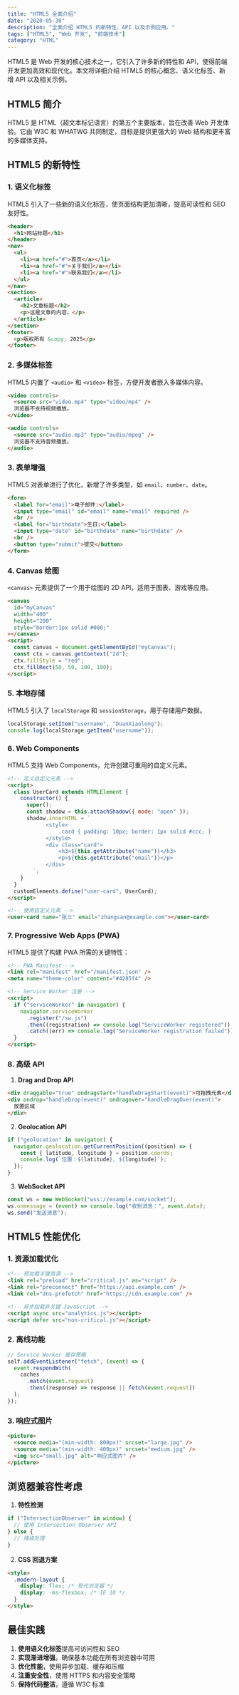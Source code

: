 ```yaml
---
title: "HTML5 全面介绍"
date: "2020-05-30"
description: "全面介绍 HTML5 的新特性、API 以及示例应用。"
tags: ["HTML5", "Web 开发", "前端技术"]
category: "HTML"
---
```


HTML5 是 Web 开发的核心技术之一，它引入了许多新的特性和 API，使得前端开发更加高效和现代化。本文将详细介绍 HTML5 的核心概念、语义化标签、新增 API 以及相关示例。

## HTML5 简介

HTML5 是 HTML（超文本标记语言）的第五个主要版本，旨在改善 Web 开发体验。它由 W3C 和 WHATWG 共同制定，目标是提供更强大的 Web 结构和更丰富的多媒体支持。

## HTML5 的新特性

### 1. 语义化标签

HTML5 引入了一些新的语义化标签，使页面结构更加清晰，提高可读性和 SEO 友好性。

```html
<header>
  <h1>网站标题</h1>
</header>
<nav>
  <ul>
    <li><a href="#">首页</a></li>
    <li><a href="#">关于我们</a></li>
    <li><a href="#">联系我们</a></li>
  </ul>
</nav>
<section>
  <article>
    <h2>文章标题</h2>
    <p>这是文章的内容。</p>
  </article>
</section>
<footer>
  <p>版权所有 &copy; 2025</p>
</footer>
```

### 2. 多媒体标签

HTML5 内置了 `<audio>` 和 `<video>` 标签，方便开发者嵌入多媒体内容。

```html
<video controls>
  <source src="video.mp4" type="video/mp4" />
  浏览器不支持视频播放。
</video>

<audio controls>
  <source src="audio.mp3" type="audio/mpeg" />
  浏览器不支持音频播放。
</audio>
```

### 3. 表单增强

HTML5 对表单进行了优化，新增了许多类型，如 `email`、`number`、`date`。

```html
<form>
  <label for="email">电子邮件:</label>
  <input type="email" id="email" name="email" required />
  <br />
  <label for="birthdate">生日:</label>
  <input type="date" id="birthdate" name="birthdate" />
  <br />
  <button type="submit">提交</button>
</form>
```

### 4. Canvas 绘图

`<canvas>` 元素提供了一个用于绘图的 2D API，适用于图表、游戏等应用。

```html
<canvas
  id="myCanvas"
  width="400"
  height="200"
  style="border:1px solid #000;"
></canvas>
<script>
  const canvas = document.getElementById("myCanvas");
  const ctx = canvas.getContext("2d");
  ctx.fillStyle = "red";
  ctx.fillRect(50, 50, 100, 100);
</script>
```

### 5. 本地存储

HTML5 引入了 `localStorage` 和 `sessionStorage`，用于存储用户数据。

```javascript
localStorage.setItem("username", "DuanXiaolong");
console.log(localStorage.getItem("username"));
```

### 6. Web Components

HTML5 支持 Web Components，允许创建可重用的自定义元素。

```html
<!-- 定义自定义元素 -->
<script>
  class UserCard extends HTMLElement {
    constructor() {
      super();
      const shadow = this.attachShadow({ mode: "open" });
      shadow.innerHTML = `
            <style>
                .card { padding: 10px; border: 1px solid #ccc; }
            </style>
            <div class="card">
                <h3>${this.getAttribute("name")}</h3>
                <p>${this.getAttribute("email")}</p>
            </div>
        `;
    }
  }
  customElements.define("user-card", UserCard);
</script>

<!-- 使用自定义元素 -->
<user-card name="张三" email="zhangsan@example.com"></user-card>
```

### 7. Progressive Web Apps (PWA)

HTML5 提供了构建 PWA 所需的关键特性：

```html
<!-- PWA Manifest -->
<link rel="manifest" href="/manifest.json" />
<meta name="theme-color" content="#4285f4" />

<!-- Service Worker 注册 -->
<script>
  if ("serviceWorker" in navigator) {
    navigator.serviceWorker
      .register("/sw.js")
      .then((registration) => console.log("ServiceWorker registered"))
      .catch((err) => console.log("ServiceWorker registration failed"));
  }
</script>
```

### 8. 高级 API

1. **Drag and Drop API**

```html
<div draggable="true" ondragstart="handleDragStart(event)">可拖拽元素</div>
<div ondrop="handleDrop(event)" ondragover="handleDragOver(event)">
  放置区域
</div>
```

2. **Geolocation API**

```javascript
if ("geolocation" in navigator) {
  navigator.geolocation.getCurrentPosition((position) => {
    const { latitude, longitude } = position.coords;
    console.log(`位置：${latitude}, ${longitude}`);
  });
}
```

3. **WebSocket API**

```javascript
const ws = new WebSocket("wss://example.com/socket");
ws.onmessage = (event) => console.log("收到消息：", event.data);
ws.send("发送消息");
```

## HTML5 性能优化

### 1. 资源加载优化

```html
<!-- 预加载关键资源 -->
<link rel="preload" href="critical.js" as="script" />
<link rel="preconnect" href="https://api.example.com" />
<link rel="dns-prefetch" href="https://cdn.example.com" />

<!-- 异步加载非关键 JavaScript -->
<script async src="analytics.js"></script>
<script defer src="non-critical.js"></script>
```

### 2. 离线功能

```javascript
// Service Worker 缓存策略
self.addEventListener("fetch", (event) => {
  event.respondWith(
    caches
      .match(event.request)
      .then((response) => response || fetch(event.request))
  );
});
```

### 3. 响应式图片

```html
<picture>
  <source media="(min-width: 800px)" srcset="large.jpg" />
  <source media="(min-width: 400px)" srcset="medium.jpg" />
  <img src="small.jpg" alt="响应式图片" />
</picture>
```

## 浏览器兼容性考虑

1. **特性检测**

```javascript
if ("IntersectionObserver" in window) {
  // 使用 Intersection Observer API
} else {
  // 降级处理
}
```

2. **CSS 回退方案**

```html
<style>
  .modern-layout {
    display: flex; /* 现代浏览器 */
    display: -ms-flexbox; /* IE 10 */
  }
</style>
```

## 最佳实践

1. **使用语义化标签**提高可访问性和 SEO
2. **实现渐进增强**，确保基本功能在所有浏览器中可用
3. **优化性能**，使用异步加载、缓存和压缩
4. **注重安全性**，使用 HTTPS 和内容安全策略
5. **保持代码整洁**，遵循 W3C 标准
